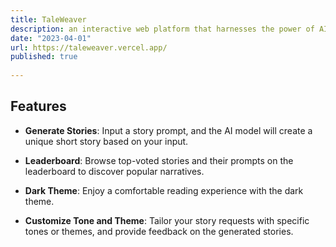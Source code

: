 ```yaml
---
title: TaleWeaver
description: an interactive web platform that harnesses the power of AI to generate captivating short stories based on user prompts. Users can provide story prompts, and the AI, powered by state-of-the-art text generation models, creates engaging narratives. Users can also upvote their favorite stories, which are showcased on a leaderboard.
date: "2023-04-01"
url: https://taleweaver.vercel.app/
published: true
  
---
```



## Features

- **Generate Stories**: Input a story prompt, and the AI model will create a unique short story based on your input.

- **Leaderboard**: Browse top-voted stories and their prompts on the leaderboard to discover popular narratives.

- **Dark Theme**: Enjoy a comfortable reading experience with the dark theme.

- **Customize Tone and Theme**: Tailor your story requests with specific tones or themes, and provide feedback on the generated stories.